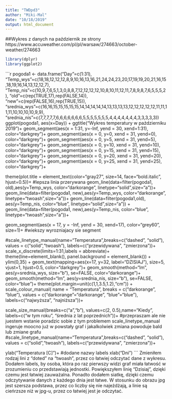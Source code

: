 ```yaml
---
title: "TWDpd3"
author: "Miki-Mal"
date: "10/18/2019"
output: html_document
---
```


##Wykres z danych na październik ze strony https://www.accuweather.com/pl/pl/warsaw/274663/october-weather/274663
```r
library(dplyr)
library(ggplot2)
```
```r
pogoda1 <- data.frame("Day"=c(1:31),
                      "Temp_wys"=c(18,18,12,12,12,8,9,10,16,13,16,21,24,24,23,20,17,19,19,20,21,16,15,18,19,16,14,13,12,12,7),
                      "Temp_nis"=c(10,9,7,6,5,1,3,0,8,8,7,12,12,12,12,10,8,10,11,12,11,7,8,9,8,7,6,5,5,5,2),
                      "old"=c(rep(TRUE,17),rep(FALSE,14)), "new"=c(rep(FALSE,16),rep(TRUE,15)),
                      "srednia_wys"=c(16,16,15,15,15,15,15,14,14,14,14,14,13,13,13,13,12,12,12,12,12,11,11,11,11,10,10,10,10,9,9),
                      "srednia_nis"=c(7,7,7,7,7,6,6,6,6,6,6,6,5,5,5,5,5,5,5,4,4,4,4,4,4,4,3,3,3,3,3))
ggplot(pogoda1, aes(x=Day)) +
  ggtitle("Wykres temperatury w październiku 2019")+
  geom_segment(aes(x = 1:31, y=-Inf, yend = 30, xend=1:31), color="darkgrey")+
  geom_segment(aes(x = 0, y=0, xend = 31, yend=0), color="darkgrey")+
  geom_segment(aes(x = 0, y=5, xend = 31, yend=5), color="darkgrey")+
  geom_segment(aes(x = 0, y=10, xend = 31, yend=10), color="darkgrey")+
  geom_segment(aes(x = 0, y=15, xend = 31, yend=15), color="darkgrey")+
  geom_segment(aes(x = 0, y=20, xend = 31, yend=20), color="darkgrey")+
  geom_segment(aes(x = 0, y=25, xend = 31, yend=25), color="darkgrey")+
  
  theme(plot.title = element_text(color="gray27", size=14, face="bold.italic", hjust=0.5))+
  #lepsza linia przerywana
  geom_line(data=filter(pogoda1, old),aes(y=Temp_wys, color="darkorange", linetype="solid",size="a"))+
  geom_line(data=filter(pogoda1, new),aes(y=Temp_wys, color="darkorange", linetype="twoash",size="a"))+
  geom_line(data=filter(pogoda1,old), aes(y=Temp_nis, color="blue", linetype="solid",size="a")) +
  geom_line(data=filter(pogoda1, new),aes(y=Temp_nis, color="blue", linetype="twoash",size="a"))+
  
  geom_segment(aes(x = 17, y = -Inf, yend = 30, xend=17), color="grey60", size=1)+ #wiekszy wyrozniajacy sie segment
  
  #scale_linetype_manual(name="Temperatura",breaks=c("dashed", "solid"), values = c("solid","twoash"), labels=c("przewidywana", "zmierzona"))+
  scale_x_discrete(limits=1:31,labels = abbreviate)+
  theme(line=element_blank(), panel.background = element_blank()) + ylim(0,35) +
  geom_text(mapping=aes(x=17, y=32, label="DZISIAJ"), size=5, vjust=1, hjust=0.5, color="darkgrey")+
  geom_smooth(method="lm", aes(y=srednia_wys, size="b"), se=FALSE, color="darkorange")+
  geom_smooth(method="lm", aes(y=srednia_nis, size="b"), se=FALSE, color="blue")+
  theme(plot.margin=unit(c(1,1,3.5,1.2),"cm")) +
  scale_colour_manual( name = "Temperatura", breaks = c("darkorange", "blue"), values = c("darkorange"="darkorange", "blue"="blue"), labels=c("najwyższa", "najniższa"))+
  
  scale_size_manual(breaks=c("a","b"), values=c(2, 0.5),name="Kiedy", labels=c("w tym roku", "średnia z lat poprzednich"))+
  #przepraszam ale nie juestem wstanie poradzic sobie z tym problemem scale_linetype_manual ingeruje moocno już w powstały graf i jakalkolwiek zmiana powoduje bald lub zmiane grafu
  #scale_linetype_manual(name="Temperatura",breaks=c("dashed", "solid"), values = c("solid","twoash"), labels=c("przewidywana", "zmierzona"))+

  ylab("Temperatura [C]")+ #dodane nazwy labels
  xlab("Dni")
    ```
Zmieniłem rodzaj lini z “doted” na “twoash”, przez co łatwiej odczytać dane z wykresu. Dodałem labels, by osoba, która po raz pierwszy widzi graf miała łatwość w zrozumieniu co przedstawiają jednostki. Powiększyłem linię “Dzisiaj”, dzięki czemu jest łatwiej zauważalna. Ponadto dodałem siatkę, dzięki czemu odczytywanie danych z każdego dnia jest łatwe. W stosunku do obrazu jpg jest szersza podstawa, przez co liczby się nie najeżdżają, a linie są cieńrzsze niż w jpg-u, przez co łatwiej jest je odczytać.